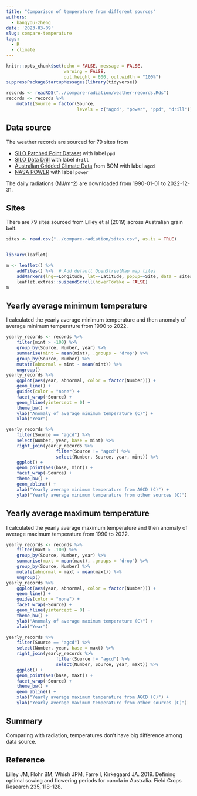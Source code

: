```yaml
---
title: "Comparison of temperature from different sources"
authors:
  - bangyou-zheng
date: '2023-03-09'
slug: compare-temperature
tags:
  - R
  - climate
---
```



```r
knitr::opts_chunk$set(echo = FALSE, message = FALSE, 
                      warning = FALSE,
                      out.height = 600, out.width = "100%")
suppressPackageStartupMessages(library(tidyverse))
```

```r
records <- readRDS("../compare-radiation/weather-records.Rds")
records <- records %>% 
    mutate(Source = factor(Source, 
                           levels = c("agcd", "power", "ppd", "drill")))
```


## Data source

The weather records are sourced for 79 sites from 

* [SILO Patched Point Dataset](https://www.longpaddock.qld.gov.au/silo/point-data/) with label `ppd`
* [SILO Data Drill](https://www.longpaddock.qld.gov.au/silo/gridded-data/) with label `drill`
* [Australian Gridded Climate Data](http://www.bom.gov.au/climate/austmaps/about-agcd-maps.shtml) from BOM with label `agcd`
* [NASA POWER](https://power.larc.nasa.gov/) with label `power`

The daily radiations (MJ/m^2) are downloaded from 1990-01-01 to 2022-12-31.

## Sites

There are 79 sites sourced from Lilley et al (2019) across Australian grain belt.

```r
sites <- read.csv("../compare-radiation/sites.csv", as.is = TRUE)


library(leaflet)

m <- leaflet() %>%
    addTiles() %>%  # Add default OpenStreetMap map tiles
    addMarkers(lng=~Longitude, lat=~Latitude, popup=~Site, data = sites) %>%
    leaflet.extras::suspendScroll(hoverToWake = FALSE)
m

```



## Yearly average minimum temperature

I calculated the yearly average minimum temperature and then anomaly of average minimum temperature from 1990 to 2022.

```r


yearly_records <- records %>%  
    filter(mint > -100) %>% 
    group_by(Source, Number, year) %>% 
    summarise(mint = mean(mint), .groups = "drop") %>% 
    group_by(Source, Number) %>% 
    mutate(abnormal = mint - mean(mint)) %>%
    ungroup() 
yearly_records %>% 
    ggplot(aes(year, abnormal, color = factor(Number))) +
    geom_line() +
    guides(color = "none") +
    facet_wrap(~Source) +
    geom_hline(yintercept = 0) +
    theme_bw() +
    ylab("Anomaly of average minimum temperature (C)") +
    xlab("Year")

```


```r


yearly_records %>% 
    filter(Source == "agcd") %>% 
    select(Number, year, base = mint) %>% 
    right_join(yearly_records %>% 
                   filter(Source != "agcd") %>% 
                   select(Number, Source, year, mint)) %>% 
    ggplot() +
    geom_point(aes(base, mint)) +
    facet_wrap(~Source) +
    theme_bw() +
    geom_abline() +
    xlab("Yearly average minimum temperature from AGCD (C)") +
    ylab("Yearly average minimum temperature from other sources (C)")

```



## Yearly average maximum temperature

I calculated the yearly average maximum temperature and then anomaly of average maximum temperature from 1990 to 2022.

```r


yearly_records <- records %>%  
    filter(maxt > -100) %>% 
    group_by(Source, Number, year) %>% 
    summarise(maxt = mean(maxt), .groups = "drop") %>% 
    group_by(Source, Number) %>% 
    mutate(abnormal = maxt - mean(maxt)) %>%
    ungroup() 
yearly_records %>% 
    ggplot(aes(year, abnormal, color = factor(Number))) +
    geom_line() +
    guides(color = "none") +
    facet_wrap(~Source) +
    geom_hline(yintercept = 0) +
    theme_bw() +
    ylab("Anomaly of average maximum temperature (C)") +
    xlab("Year")

```


```r


yearly_records %>% 
    filter(Source == "agcd") %>% 
    select(Number, year, base = maxt) %>% 
    right_join(yearly_records %>% 
                   filter(Source != "agcd") %>% 
                   select(Number, Source, year, maxt)) %>% 
    ggplot() +
    geom_point(aes(base, maxt)) +
    facet_wrap(~Source) +
    theme_bw() +
    geom_abline() +
    xlab("Yearly average maximum temperature from AGCD (C)") +
    ylab("Yearly average maximum temperature from other sources (C)")

```




## Summary

Comparing with radiation, temperatures don't have big difference among data source. 

## Reference

Lilley JM, Flohr BM, Whish JPM, Farre I, Kirkegaard JA. 2019.  Defining optimal sowing and flowering periods for canola in Australia. Field Crops Research 235, 118–128.
